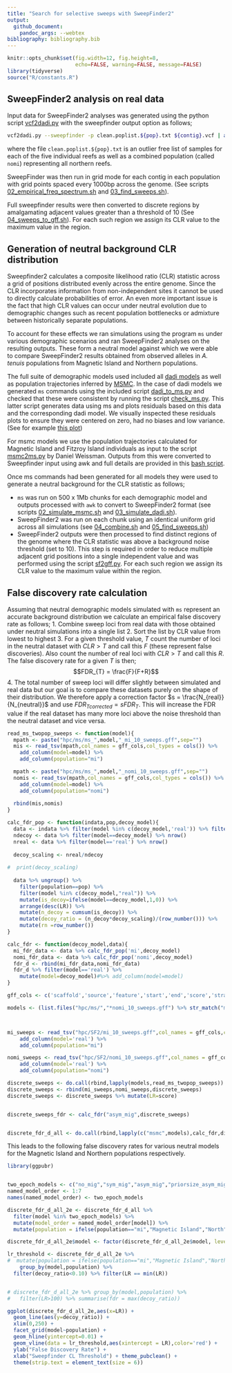 ```yaml
---
title: "Search for selective sweeps with SweepFinder2"
output:
  github_document:
    pandoc_args: --webtex
bibliography: bibliography.bib
---
```


```r
knitr::opts_chunk$set(fig.width=12, fig.height=8,
                      echo=FALSE, warning=FALSE, message=FALSE)
library(tidyverse)
source("R/constants.R")
```

## SweepFinder2 analysis on real data

Input data for SweepFinder2 analyses was generated using the python script [vcf2dadi.py](bin/vcf2dadi.py) with the sweepfinder output option as follows;
```bash
vcf2dadi.py --sweepfinder -p clean.poplist.${pop}.txt ${contig}.vcf | awk '$2>0' > ${pop}/${contig}.af
```
where the file `clean.poplist.${pop}.txt` is an outlier free list of samples for each of the five individual reefs as well as a combined population (called `nomi`) representing all northern reefs.  

SweepFinder was then run in grid mode for each contig in each population with grid points spaced every 1000bp across the genome. (See scripts [02_empirical_freq_spectrum.sh](hpc/SF2/02_empirical_freq_spectrum.sh) and [03_find_sweeps.sh](hpc/SF2/03_find_sweeps.sh)).

Full sweepfinder results were then converted to discrete regions by amalgamating adjacent values greater than a threshold of 10 (See [04_sweeps_to_gff.sh](hpc/SF2/04_sweeps_to_gff.sh)).  For each such region we assign its CLR value to the maximum value in the region.

## Generation of neutral background CLR distribution

Sweepfinder2 calculates a composite likelihood ratio (CLR) statistic across a grid of positions distributed evenly across the entire genome.  Since the CLR incorporates information from non-independent sites it cannot be used to directly calculate probabilities of error.  An even more important issue is the fact that high CLR values can occur under neutral evolution due to demographic changes such as recent population bottlenecks or admixture between historically separate populations.

To account for these effects we ran simulations using the program `ms` under various demographic scenarios and ran SweepFinder2 analyses on the resulting outputs. These form a neutral model against which we were able to compare SweepFinder2 results obtained from observed alleles in _A. tenuis_ populations from Magnetic Island and Northern populations.

The full suite of demographic models used included all [dadi models](04_dadi.md) as well as population trajectories inferred by [MSMC](03_msmc.md). In the case of dadi models we generated `ms` commands using the included script [dadi_to_ms.py](hpc/ddadi/dadi_to_ms.py) and checked that these were consistent by running the script [check_ms.py](hpc/dadi/check_ms.py).  This latter script generates data using ms and plots residuals based on this data and the corresponding dadi model.  We visually inspected these residuals plots to ensure they were centered on zero, had no biases and low variance. (See for example [this plot](hpc/dadi/mscore_residuals/isolation_asym_mig.png))

For msmc models we use the population trajectories calculated for Magnetic Island and Fitzroy Island individuals as input to the script [msmc2ms.py](hpc/ms/msmc2ms.py) by Daniel Weissman.  Outputs from this were converted to Sweepfinder input using awk and full details are provided in this [bash script](hpc/ms/02_simulate_msmc.sh).

Once ms commands had been generated for all models they were used to generate a neutral background for the CLR statistic as follows;

- `ms` was run on 500 x 1Mb chunks for each demographic model and outputs processed with `awk` to convert to SweepFinder2 format (see scripts [02_simulate_msmc.sh](hpc/ms/02_simulate_msmc.sh) and [03_simulate_dadi.sh](hpc/ms/03_simulate_dadi.sh)). 
- SweepFinder2 was run on each chunk using an identical uniform grid across all simulations (see [04_combine.sh](hpc/ms/04_combine.sh) and [05_find_sweeps.sh](hpc/ms/05_find_sweeps.sh))
- SweepFinder2 outputs were then processed to find distinct regions of the genome where the CLR statistic was above a background noise threshold (set to 10).  This step is required in order to reduce multiple adjacent grid positions into a single independent value and was performed using the script [sf2gff.py](bin/sf2gff.py).  For each such region we assign its CLR value to the maximum value within the region.

## False discovery rate calculation

Assuming that neutral demographic models simulated with `ms` represent an accurate background distribution we calculate an empirical false discovery rate as follows; 
1. Combine sweep loci from real data with those obtained under neutral simulations into a single list
2. Sort the list by CLR value from lowest to highest
3. For a given threshold value, $T$ count the number of loci in the neutral dataset with $CLR>T$ and call this $F$ (these represent false discoveries). Also count the number of real loci with $CLR>T$ and call this $R$.  The false discovery rate for a given $T$ is then;
$$FDR_{T} = \frac{F}{F+R}$$
4. The total number of sweep loci will differ slightly between simulated and real data but our goal is to compare these datasets purely on the shape of their distribution.  We therefore apply a correction factor $s = \frac{N_{real}}{N_{neutral}}$ and use $FDR_{T corrected}=s FDR_{T}$. This will increase the FDR value if the real dataset has many more loci above the noise threshold than the neutral dataset and vice versa. 
```r
read_ms_twopop_sweeps <- function(model){
  mpath <- paste("hpc/ms/ms_",model,"_mi_10_sweeps.gff",sep="")
  mis <- read_tsv(mpath,col_names = gff_cols,col_types = cols()) %>% 
    add_column(model=model) %>% 
    add_column(population="mi")

  mpath <- paste("hpc/ms/ms_",model,"_nomi_10_sweeps.gff",sep="")  
  nomis <- read_tsv(mpath,col_names = gff_cols,col_types = cols()) %>% 
    add_column(model=model) %>% 
    add_column(population="nomi")
    
  rbind(mis,nomis)
}

calc_fdr_pop <- function(indata,pop,decoy_model){
  data <- indata %>% filter(model %in% c(decoy_model,'real')) %>% filter(population==pop)
  ndecoy <- data %>% filter(model==decoy_model) %>% nrow()
  nreal <- data %>% filter(model=='real') %>% nrow()
  
  decoy_scaling <- nreal/ndecoy
  
#  print(decoy_scaling)
  
  data %>% ungroup() %>% 
    filter(population==pop) %>% 
    filter(model %in% c(decoy_model,"real")) %>% 
    mutate(is_decoy=ifelse(model==decoy_model,1,0)) %>% 
    arrange(desc(LR)) %>% 
    mutate(n_decoy = cumsum(is_decoy)) %>% 
    mutate(decoy_ratio = (n_decoy*decoy_scaling)/(row_number())) %>% 
    mutate(rn =row_number())
}

calc_fdr <- function(decoy_model,data){
  mi_fdr_data <- data %>% calc_fdr_pop('mi',decoy_model)
  nomi_fdr_data <- data %>% calc_fdr_pop('nomi',decoy_model)
  fdr_d <- rbind(mi_fdr_data,nomi_fdr_data)
  fdr_d %>% filter(model=='real') %>% 
    mutate(model=decoy_model)#%>% add_column(model=model)
}
```


```r
gff_cols <- c('scaffold','source','feature','start','end','score','strand','phase','attributes')

models <- (list.files("hpc/ms/","*nomi_10_sweeps.gff") %>% str_match("ms_(.*)_nomi"))[,2]



mi_sweeps <- read_tsv("hpc/SF2/mi_10_sweeps.gff",col_names = gff_cols,col_types = cols()) %>% 
    add_column(model='real') %>% 
    add_column(population="mi")

nomi_sweeps <- read_tsv("hpc/SF2/nomi_10_sweeps.gff",col_names = gff_cols,col_types = cols()) %>% 
    add_column(model='real') %>% 
    add_column(population="nomi")

discrete_sweeps <- do.call(rbind,lapply(models,read_ms_twopop_sweeps))
discrete_sweeps <- rbind(mi_sweeps,nomi_sweeps,discrete_sweeps)
discrete_sweeps <- discrete_sweeps %>% mutate(LR=score)


discrete_sweeps_fdr <- calc_fdr("asym_mig",discrete_sweeps)


discrete_fdr_d_all <- do.call(rbind,lapply(c("msmc",models),calc_fdr,discrete_sweeps))
```

This leads to the following false discovery rates for various neutral models for the Magnetic Island and Northern populations respectively.

```r
library(ggpubr)


two_epoch_models <- c("no_mig","sym_mig","asym_mig","priorsize_asym_mig","asym_mig_size","isolation_asym_mig","msmc")
named_model_order <- 1:7
names(named_model_order) <- two_epoch_models

discrete_fdr_d_all_2e <- discrete_fdr_d_all %>% 
  filter(model %in% two_epoch_models) %>% 
  mutate(model_order = named_model_order[model]) %>% 
  mutate(population = ifelse(population=="mi","Magnetic Island","North"))

discrete_fdr_d_all_2e$model <- factor(discrete_fdr_d_all_2e$model, levels = two_epoch_models)

lr_threshold <- discrete_fdr_d_all_2e %>% 
#  mutate(population = ifelse(population=="mi","Magnetic Island","North")) %>% 
    group_by(model,population) %>% 
  filter(decoy_ratio<0.10) %>% filter(LR == min(LR)) 


# discrete_fdr_d_all_2e %>% group_by(model,population) %>% 
#   filter(LR>100) %>% summarise(fdr = max(decoy_ratio))

ggplot(discrete_fdr_d_all_2e,aes(x=LR)) + 
  geom_line(aes(y=decoy_ratio)) + 
  xlim(0,250) + 
  facet_grid(model~population) +
  geom_hline(yintercept=0.01) + 
  geom_vline(data = lr_threshold,aes(xintercept = LR),color='red') +
  ylab("False Discovery Rate") +
  xlab("Sweepfinder CL Threshold") + theme_pubclean() +
  theme(strip.text = element_text(size = 6))
```



